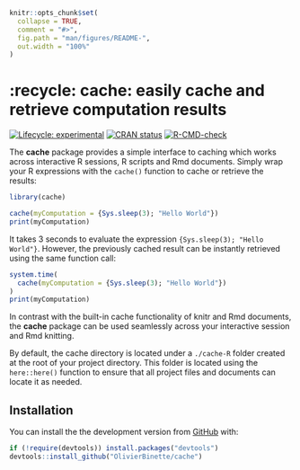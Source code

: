 <!-- README.md is generated from README.Rmd. Please edit that file -->

```r
knitr::opts_chunk$set(
  collapse = TRUE,
  comment = "#>",
  fig.path = "man/figures/README-",
  out.width = "100%"
)
```

# :recycle: **cache**: easily cache and retrieve computation results

<!-- badges: start -->
[![Lifecycle: experimental](https://img.shields.io/badge/lifecycle-experimental-orange.svg)](https://lifecycle.r-lib.org/articles/stages.html#experimental)
[![CRAN status](https://www.r-pkg.org/badges/version/cache)](https://CRAN.R-project.org/package=cache)
[![R-CMD-check](https://github.com/OlivierBinette/cache/workflows/R-CMD-check/badge.svg)](https://github.com/OlivierBinette/cache/actions)
<!-- badges: end -->

The **cache** package provides a simple interface to caching which works across interactive R sessions, R scripts and Rmd documents. Simply wrap your R expressions with the `cache()` function to cache or retrieve the results:

```r
library(cache)

cache(myComputation = {Sys.sleep(3); "Hello World"})
print(myComputation)
```

It takes 3 seconds to evaluate the expression `{Sys.sleep(3); "Hello World"}`. However, the previously cached result can be instantly retrieved using the same function call:

```r
system.time(
  cache(myComputation = {Sys.sleep(3); "Hello World"})
)
print(myComputation)
```

In contrast with the built-in cache functionality of knitr and Rmd documents, the **cache** package can be used seamlessly across your interactive session and Rmd knitting.

By default, the cache directory is located under a `./cache-R` folder created at the root of your project directory. This folder is located using the `here::here()` function to ensure that all project files and documents can locate it as needed.


## Installation

You can install the the development version from [GitHub](https://github.com/) with:

``` r
if (!require(devtools)) install.packages("devtools")
devtools::install_github("OlivierBinette/cache")
```
